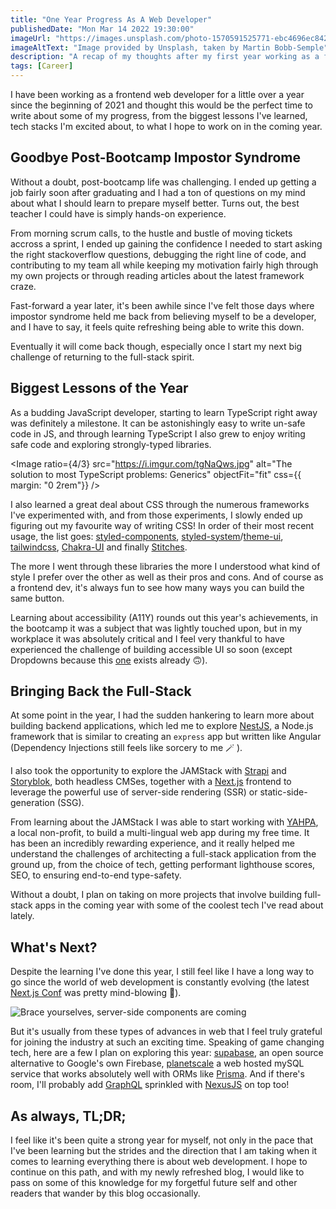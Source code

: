 ```yaml
---
title: "One Year Progress As A Web Developer"
publishedDate: "Mon Mar 14 2022 19:30:00"
imageUrl: "https://images.unsplash.com/photo-1570591525771-ebc4696ec842?ixlib=rb-1.2.1&ixid=MnwxMjA3fDB8MHxwaG90by1wYWdlfHx8fGVufDB8fHx8&auto=format&fit=crop&w=870&q=80"
imageAltText: "Image provided by Unsplash, taken by Martin Bobb-Semple"
description: "A recap of my thoughts after my first year working as a frontend dev."
tags: [Career]
---
```


I have been working as a frontend web developer for a little over a year since the beginning 
of 2021 and thought this would be the perfect time to write about some of my progress, from 
the biggest lessons I've learned, tech stacks I'm excited about, to what I hope to work on in 
the coming year.

## Goodbye Post-Bootcamp Impostor Syndrome

Without a doubt, post-bootcamp life was challenging. I ended up getting a job fairly soon
after graduating and I had a ton of questions on my mind about what I should learn to
prepare myself better. Turns out, the best teacher I could have is simply hands-on experience.

From morning scrum calls, to the hustle and bustle of moving tickets accross a sprint, I ended
up gaining the confidence I needed to start asking the right stackoverflow questions, debugging
the right line of code, and contributing to my team all while keeping my motivation fairly high
through my own projects or through reading articles about the latest framework craze.

Fast-forward a year later, it's been awhile since I've felt those days where impostor
syndrome held me back from believing myself to be a developer, and I have to say, it feels
quite refreshing being able to write this down.

Eventually it will come back though, especially once I start my next big challenge of returning
to the full-stack spirit.

## Biggest Lessons of the Year

As a budding JavaScript developer, starting to learn TypeScript right away was definitely a
milestone. It can be astonishingly easy to write un-safe code in JS, and through learning TypeScript I
also grew to enjoy writing safe code and exploring strongly-typed libraries.

<Image 
  ratio={4/3}
  src="https://i.imgur.com/tgNaQws.jpg"
  alt="The solution to most TypeScript problems: Generics"
  objectFit="fit"
  css={{ margin: "0 2rem"}}
/>

I also learned a great deal about CSS through the numerous frameworks I've experimented with, and
from those experiments, I slowly ended up figuring out my favourite way of writing CSS!
In order of their most recent usage, the list goes: [styled-components](https://styled-components.com/),
[styled-system](https://styled-system.com/)/[theme-ui](https://theme-ui.com/),
[tailwindcss](https://tailwindcss.com/), [Chakra-UI](https://chakra-ui.com/) and finally
[Stitches](https://stitches.dev/).

The more I went through these libraries the more I understood what kind of style
I prefer over the other as well as their pros and cons. And of course as a frontend dev, it's
always fun to see how many ways you can build the same button.

Learning about accessibility (A11Y) rounds out this year's achievements, in the bootcamp it was
a subject that was lightly touched upon, but in my workplace it was absolutely critical and I
feel very thankful to have experienced the challenge of building accessible UI so soon (except Dropdowns 
because this [one](https://www.radix-ui.com/docs/primitives/components/dropdown-menu) exists already 🙃).

## Bringing Back the Full-Stack

At some point in the year, I had the sudden hankering to learn more about building backend applications,
which led me to explore [NestJS](https://nestjs.com/), a Node.js framework that
is similar to creating an `express` app but written like Angular (Dependency Injections still
feels like sorcery to me 🪄 ).

I also took the opportunity to explore the JAMStack with [Strapi](https://strapi.io/) and 
[Storyblok](https://www.storyblok.com/home), both headless CMSes, together with a 
[Next.js](https://nextjs.org/) frontend to leverage the powerful use of server-side rendering
(SSR) or static-side-generation (SSG).

From learning about the JAMStack I was able to start working with [YAHPA](https://www.yahpa.org/),
a local non-profit, to build a multi-lingual web app during my free time. It has been an incredibly
rewarding experience, and it really helped me understand the challenges of architecting a full-stack
application from the ground up, from the choice of tech, getting performant lighthouse scores, SEO, to 
ensuring end-to-end type-safety.

Without a doubt, I plan on taking on more projects that involve building full-stack apps in the
coming year with some of the coolest tech I've read about lately.

## What's Next?

Despite the learning I've done this year, I still feel like I have a long way to go since the world
of web development is constantly evolving (the latest [Next.js Conf](https://nextjs.org/conf) was
pretty mind-blowing 🤯).

<Image 
  ratio={16/9} 
  src="https://i.imgur.com/XxjNlel.jpg" 
  objectFit="fit" 
  alt="Brace yourselves, server-side components are coming" 
 />

But it's usually from these types of advances in web that I feel truly grateful for joining the industry 
at such an exciting time. Speaking of game changing tech, here are a few I plan on exploring this year:
[supabase](https://supabase.com/),  an open source alternative to Google's own Firebase,
[planetscale](https://planetscale.com/) a web hosted mySQL service that works absolutely well with ORMs
like [Prisma](https://www.prisma.io/). And if there's room, I'll probably add [GraphQL](https://graphql.org/)
sprinkled with [NexusJS](https://nexusjs.org/) on top too!

## As always, TL;DR;

I feel like it's been quite a strong year for myself, not only in the pace that I've been learning
but the strides and the direction that I am taking when it comes to learning everything there is
about web development. I hope to continue on this path, and with my newly refreshed blog, I would
like to pass on some of this knowledge for my forgetful future self and other readers that 
wander by this blog occasionally.
